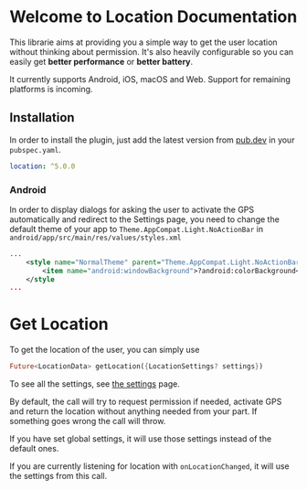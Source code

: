 # Welcome to Location Documentation

This librarie aims at providing you a simple way to get the user location without thinking about permission.
It's also heavily configurable so you can easily get **better performance** or **better battery**.

<YouTube id="65qbtJMltVk" />

It currently supports Android, iOS, macOS and Web. Support for remaining platforms is incoming.

## Installation

In order to install the plugin, just add the latest version from [pub.dev](https://pub.dev/packages/location) in your `pubspec.yaml`.

```yaml
location: ^5.0.0
```

### Android

In order to display dialogs for asking the user to activate the GPS automatically and redirect to the Settings page,
you need to change the default theme of your app to `Theme.AppCompat.Light.NoActionBar` in `android/app/src/main/res/values/styles.xml`

```xml
...
    <style name="NormalTheme" parent="Theme.AppCompat.Light.NoActionBar">
        <item name="android:windowBackground">?android:colorBackground</item>
    </style
...
```

# Get Location

To get the location of the user, you can simply use

```dart
Future<LocationData> getLocation({LocationSettings? settings})
```

To see all the settings, see [the settings](/settings) page.

By default, the call will try to request permission if needed, activate GPS and return the location without anything needed from your part.
If something goes wrong the call will throw.

If you have set global settings, it will use those settings instead of the default ones.

If you are currently listening for location with `onLocationChanged`, it will use the settings from this call.

